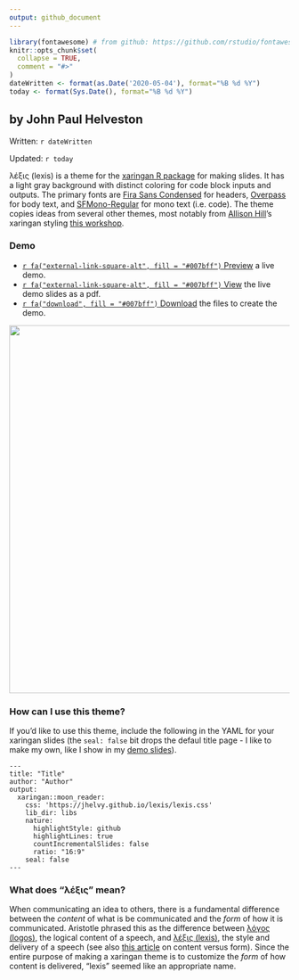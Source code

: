 ```yaml
---
output: github_document
---
```


<!-- README.md is generated from README.Rmd. Please edit that file -->

```r
library(fontawesome) # from github: https://github.com/rstudio/fontawesome
knitr::opts_chunk$set(
  collapse = TRUE,
  comment = "#>"
)
dateWritten <- format(as.Date('2020-05-04'), format="%B %d %Y")
today <- format(Sys.Date(), format="%B %d %Y")
```

## by John Paul Helveston

Written: `r dateWritten`

Updated: `r today`

λέξις (lexis) is a theme for the [xaringan R
package](https://github.com/yihui/xaringan) for making slides. It has a light gray background with distinct coloring for code block inputs and outputs. The primary fonts are [Fira Sans Condensed](https://fonts.google.com/specimen/Fira+Sans+Condensed) for headers, [Overpass](https://fonts.google.com/specimen/Overpass) for body text, and [SFMono-Regular](https://developer.apple.com/fonts/) for mono text (i.e. code). The theme copies ideas from several other themes, most notably from [Allison Hill](https://alison.rbind.io/)'s xaringan styling [this workshop](https://github.com/rstudio-education/arm-workshop-rsc2019).

### Demo

- [`r fa("external-link-square-alt", fill = "#007bff")` Preview](https://jhelvy.github.io/lexis/lexis_demo.html){target="_blank"} a live demo.
- [`r fa("external-link-square-alt", fill = "#007bff")` View](https://jhelvy.github.io/lexis/lexis_demo.pdf){target="_blank"} the live demo slides as a pdf.
- [`r fa("download", fill = "#007bff")` Download](https://jhelvy.github.io/lexis/lexis_demo.zip){target="_blank"} the files to create the demo.

<img src="images/lexis_demo.gif" width=660>

### How can I use this theme?

If you'd like to use this theme, include the following in the YAML for your xaringan slides (the `seal: false` bit drops the defaul title page - I like to make my own, like I show in my [demo slides](https://jhelvy.github.io/lexis/lexis_demo.html)).

```
---
title: "Title"
author: "Author"
output:
  xaringan::moon_reader:
    css: 'https://jhelvy.github.io/lexis/lexis.css'
    lib_dir: libs
    nature:
      highlightStyle: github
      highlightLines: true
      countIncrementalSlides: false
      ratio: "16:9"
    seal: false
---
```

### What does "λέξις" mean?

When communicating an idea to others, there is a fundamental difference between the _content_ of what is be communicated and the _form_ of how it is communicated. Aristotle phrased this as the difference between [λόγος (logos)](https://en.wikipedia.org/wiki/Logos), the logical content of a speech, and [λέξις (lexis)](https://en.wikipedia.org/wiki/Lexis_(Aristotle)), the style and delivery of a speech (see also [this article](http://rhetoric.byu.edu/Encompassing%20Terms/Content%20and%20Form.htm) on content versus form). Since the entire purpose of making a xaringan theme is to customize the _form_ of how content is delivered, "lexis" seemed like an appropriate name.
